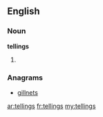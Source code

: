 ==English==

===Noun===
'''tellings'''

# {{plural of|[[telling]]}}

===Anagrams===
* [[gillnets#English|gillnets]]

[[ar:tellings]]
[[fr:tellings]]
[[my:tellings]]